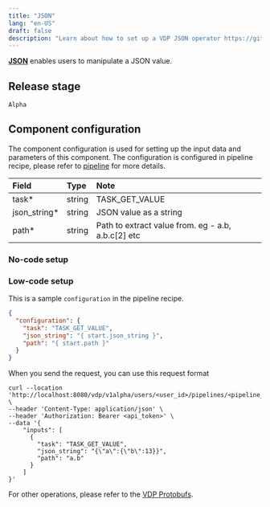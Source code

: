 ```yaml
---
title: "JSON"
lang: "en-US"
draft: false
description: "Learn about how to set up a VDP JSON operator https://github.com/instill-ai/vdp"
---
```


[**JSON**](json) enables users to manipulate a JSON value.

## Release stage

`Alpha`

## Component configuration

The component configuration is used for setting up the input data and parameters of this component. The configuration is configured in pipeline recipe, please refer to [pipeline](/docs/vdp/core-concepts/pipeline) for more details.

| Field                                 | Type                   | Note                                                       |
| :------------------------------------ | :--------------------- | :--------------------------------------------------------- |
| task\*                                | string                 | TASK_GET_VALUE                                             |
| json_string\*                         | string                 | JSON value as a string                                     |
| path\*                                | string                 | Path to extract value from. eg - a.b, a.b.c[2] etc         |

### No-code setup


### Low-code setup

This is a sample `configuration` in the pipeline recipe.

```json
{
  "configuration": {
    "task": "TASK_GET_VALUE",
    "json_string": "{ start.json_string }",
    "path": "{ start.path }"
  }
}
```

When you send the request, you can use this request format

```shell
curl --location 'http://localhost:8080/vdp/v1alpha/users/<user_id>/pipelines/<pipeline_id>/trigger' \
--header 'Content-Type: application/json' \
--header 'Authorization: Bearer <api_token>' \
--data '{
    "inputs": [
      {
        "task": "TASK_GET_VALUE",
        "json_string": "{\"a\":{\"b\":13}}",
        "path": "a.b"
      }
    ]
}'
```

For other operations, please refer to the [VDP Protobufs](https://buf.build/instill-ai/protobufs).
